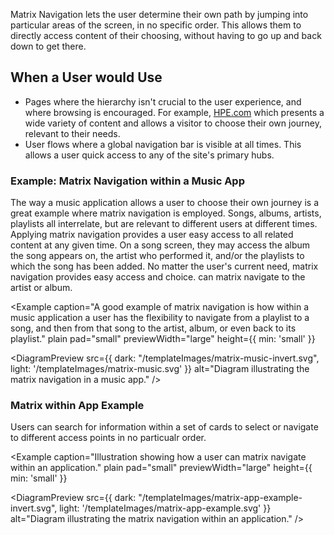
Matrix Navigation lets the user determine their own path by
jumping into particular areas of the screen, in no specific order. 
This allows them to directly access content of their choosing,
without having to go up and back down to get there.

## When a User would Use
- Pages where the hierarchy isn't crucial to the user experience, and where browsing is encouraged. For example, [HPE.com](https://www.hpe.com/us/en/home.html) which presents a wide variety of content and allows a visitor to choose their own journey, relevant to their needs.
- User flows where a global navigation bar is visible at all times. This allows a user quick access to any of the site's primary hubs.

### Example: Matrix Navigation within a Music App
The way a music application allows a user to choose their own journey is a great example where matrix navigation is employed. Songs, albums, artists, playlists all interrelate, but are relevant to different users at different times. Applying matrix navigation provides a user easy access to all related content at any given time. On a song screen, they may access the album the song appears on, the artist who performed it, and/or the playlists to which the song has been added. No matter the user's current need, matrix navigation provides easy access and choice.
can matrix navigate to the artist or album. 

<Example 
  caption="A good example of matrix navigation is how within a music application a user has the flexibility to navigate from a playlist to a song, and then from that song to the artist, album, or even back to its playlist." 
  plain 
  pad="small"
  previewWidth="large"
  height={{ min: 'small' }}
>
  <DiagramPreview 
    src={{
      dark: "/templateImages/matrix-music-invert.svg",
      light: '/templateImages/matrix-music.svg'
    }} 
    alt="Diagram illustrating the matrix navigation in a music app." />
</Example>

### Matrix within App Example
Users can search for information within a set of cards to select or navigate to different access points in no particualr order.

<Example 
  caption="Illustration showing how a user can matrix navigate within an application." 
  plain 
  pad="small" 
  previewWidth="large" 
  height={{ min: 'small' }}
>
  <DiagramPreview 
    src={{
      dark: "/templateImages/matrix-app-example-invert.svg",
      light: '/templateImages/matrix-app-example.svg'
      }} 
    alt="Diagram illustrating the matrix navigation within an application." />
</Example>